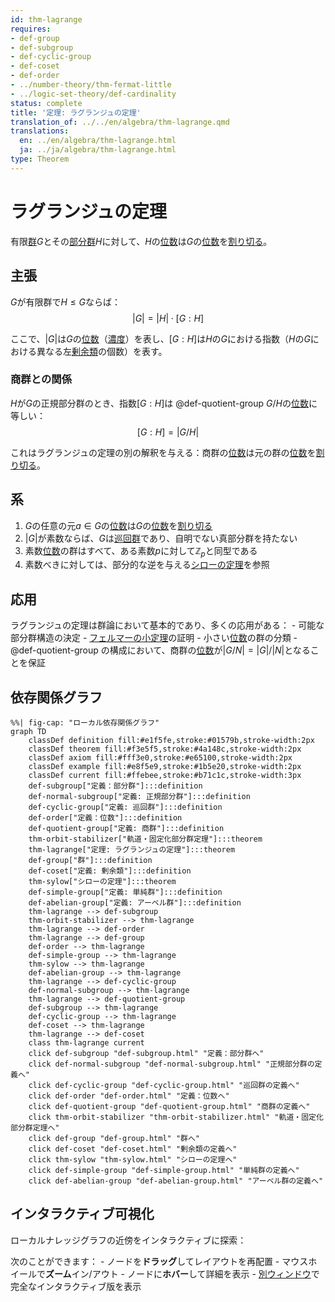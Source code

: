 ```yaml
---
id: thm-lagrange
requires:
- def-group
- def-subgroup
- def-cyclic-group
- def-coset
- def-order
- ../number-theory/thm-fermat-little
- ../logic-set-theory/def-cardinality
status: complete
title: '定理: ラグランジュの定理'
translation_of: ../../en/algebra/thm-lagrange.qmd
translations:
  en: ../en/algebra/thm-lagrange.html
  ja: ../ja/algebra/thm-lagrange.html
type: Theorem
---
```


# ラグランジュの定理 {#thm-lagrange}

有限[群](def-group.qmd)$G$とその[部分群](def-subgroup.qmd)$H$に対して、$H$の[位数](def-order.qmd)は$G$の[位数](def-order.qmd)を[割り切る](../number-theory/def-divisibility.qmd)。

## 主張

$G$が有限群で$H \leq G$ならば：
$$|G| = |H| \cdot [G:H]$$

ここで、$|G|$は$G$の[位数](def-order.qmd)（[濃度](../logic-set-theory/def-cardinality.qmd)）を表し、$[G:H]$は$H$の$G$における指数（$H$の$G$における異なる左[剰余類](def-coset.qmd)の個数）を表す。

### 商群との関係

$H$が$G$の正規部分群のとき、指数$[G:H]$は @def-quotient-group $G/H$の[位数](def-order.qmd)に等しい：
$$[G:H] = |G/H|$$

これはラグランジュの定理の別の解釈を与える：商群の[位数](def-order.qmd)は元の群の[位数](def-order.qmd)を[割り切る](../number-theory/def-divisibility.qmd)。

## 系

1. $G$の任意の元$a \in G$の[位数](def-order.qmd)は$G$の[位数](def-order.qmd)を[割り切る](../number-theory/def-divisibility.qmd)
2. $|G|$が素数ならば、$G$は[巡回群](def-cyclic-group.qmd)であり、自明でない真部分群を持たない
3. 素数[位数](def-order.qmd)の群はすべて、ある素数$p$に対して$\mathbb{Z}_p$と同型である
4. 素数べきに対しては、部分的な逆を与える[シローの定理](thm-sylow.qmd)を参照

## 応用

ラグランジュの定理は群論において基本的であり、多くの応用がある：
- 可能な部分群構造の決定
- [フェルマーの小定理](../number-theory/thm-fermat-little.qmd)の証明
- 小さい[位数](def-order.qmd)の群の分類
- @def-quotient-group の構成において、商群の[位数](def-order.qmd)が$|G/N| = |G|/|N|$となることを保証

## 依存関係グラフ

```mermaid
%%| fig-cap: "ローカル依存関係グラフ"
graph TD
    classDef definition fill:#e1f5fe,stroke:#01579b,stroke-width:2px
    classDef theorem fill:#f3e5f5,stroke:#4a148c,stroke-width:2px
    classDef axiom fill:#fff3e0,stroke:#e65100,stroke-width:2px
    classDef example fill:#e8f5e9,stroke:#1b5e20,stroke-width:2px
    classDef current fill:#ffebee,stroke:#b71c1c,stroke-width:3px
    def-subgroup["定義：部分群"]:::definition
    def-normal-subgroup["定義: 正規部分群"]:::definition
    def-cyclic-group["定義: 巡回群"]:::definition
    def-order["定義：位数"]:::definition
    def-quotient-group["定義: 商群"]:::definition
    thm-orbit-stabilizer["軌道・固定化部分群定理"]:::theorem
    thm-lagrange["定理: ラグランジュの定理"]:::theorem
    def-group["群"]:::definition
    def-coset["定義: 剰余類"]:::definition
    thm-sylow["シローの定理"]:::theorem
    def-simple-group["定義: 単純群"]:::definition
    def-abelian-group["定義: アーベル群"]:::definition
    thm-lagrange --> def-subgroup
    thm-orbit-stabilizer --> thm-lagrange
    thm-lagrange --> def-order
    thm-lagrange --> def-group
    def-order --> thm-lagrange
    def-simple-group --> thm-lagrange
    thm-sylow --> thm-lagrange
    def-abelian-group --> thm-lagrange
    thm-lagrange --> def-cyclic-group
    def-normal-subgroup --> thm-lagrange
    thm-lagrange --> def-quotient-group
    def-subgroup --> thm-lagrange
    def-cyclic-group --> thm-lagrange
    def-coset --> thm-lagrange
    thm-lagrange --> def-coset
    class thm-lagrange current
    click def-subgroup "def-subgroup.html" "定義：部分群へ"
    click def-normal-subgroup "def-normal-subgroup.html" "正規部分群の定義へ"
    click def-cyclic-group "def-cyclic-group.html" "巡回群の定義へ"
    click def-order "def-order.html" "定義：位数へ"
    click def-quotient-group "def-quotient-group.html" "商群の定義へ"
    click thm-orbit-stabilizer "thm-orbit-stabilizer.html" "軌道・固定化部分群定理へ"
    click def-group "def-group.html" "群へ"
    click def-coset "def-coset.html" "剰余類の定義へ"
    click thm-sylow "thm-sylow.html" "シローの定理へ"
    click def-simple-group "def-simple-group.html" "単純群の定義へ"
    click def-abelian-group "def-abelian-group.html" "アーベル群の定義へ"
```

## インタラクティブ可視化

ローカルナレッジグラフの近傍をインタラクティブに探索：

::: {.graph-viz data-id="thm-lagrange" data-width="700" data-height="500"}
:::

次のことができます：
- ノードを**ドラッグ**してレイアウトを再配置
- マウスホイールで**ズーム**イン/アウト
- ノードに**ホバー**して詳細を表示
- [別ウィンドウ](../../output/interactive/ja/thm-lagrange.html){target="_blank"}で完全なインタラクティブ版を表示
